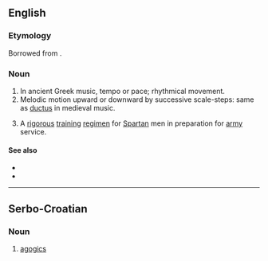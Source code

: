 ==English==

===Etymology===
Borrowed from {{bor|en|grc|ἀγωγή}}.

===Noun===
{{en-noun|~}}

# In ancient Greek music, tempo or pace; rhythmical movement.
# Melodic motion upward or downward by successive scale-steps: same as [[ductus]] in medieval music.
# {{lb|en|historical}} A [[rigorous]] [[training]] [[regimen]] for [[Spartan]] men in preparation for [[army]] service.

====See also====
* {{l|en|agogic}}
* {{l|en|anagoge}}
{{C|en|Ancient Greece}}

----

==Serbo-Croatian==

===Noun===
{{sh-noun|g=f|head=agòge}}

# [[agogics]]
#: {{syn|sh|agògika}}